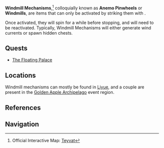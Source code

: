 {{Terminology Infobox
|image        = Windmill Mechanism.png
|type         = Exploration
|region       = Liyue
}}
'''Windmill Mechanisms''',<ref>Official Interactive Map: [https://webstatic-sea.mihoyo.com/app/ys-map-sea/index.html#/map/2?shown_types=65 Teyvat]</ref> colloquially known as '''Anemo Pinwheels''' or '''Windmills''', are items that can only be activated by striking them with {{Color|Anemo DMG}}.

Once activated, they will spin for a while before stopping, and will need to be reactivated. Typically, Windmill Mechanisms will either generate wind currents or spawn hidden chests.

==Quests==
*[[The Floating Palace]]

==Locations==
Windmill mechanisms can mostly be found in [[Liyue]], and a couple are present in the [[Golden Apple Archipelago]] event region.

==References==
{{Reflist}}

==Navigation==
{{Exploration Navbox|Liyue}}
